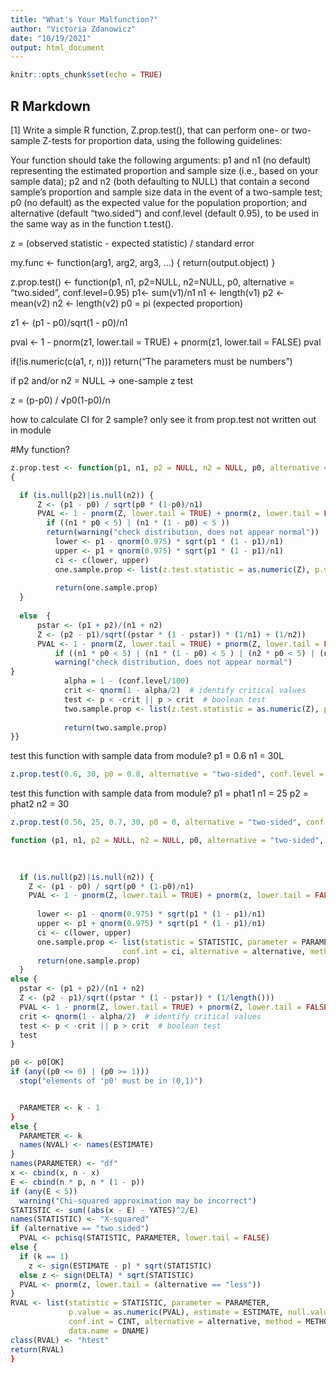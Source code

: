 ```yaml
---
title: "What's Your Malfunction?"
author: "Victoria Zdanowicz"
date: "10/19/2021"
output: html_document
---
```


```r
knitr::opts_chunk$set(echo = TRUE)
```

## R Markdown

[1] Write a simple R function, Z.prop.test(), that can perform one- or two-sample Z-tests for proportion data, using the following guidelines:

Your function should take the following arguments: p1 and n1 (no default) representing the estimated proportion and sample size (i.e., based on your sample data); p2 and n2 (both defaulting to NULL) that contain a second sample’s proportion and sample size data in the event of a two-sample test; p0 (no default) as the expected value for the population proportion; and alternative (default “two.sided”) and conf.level (default 0.95), to be used in the same way as in the function t.test().

z = (observed statistic - expected statistic) / standard error

my.func <- function(arg1, arg2, arg3, ...) {
<commands>
return(output.object)
}

z.prop.test() <- function(p1, n1, p2=NULL, n2=NULL, p0, alternative = "two.sided", conf.level=0.95)
p1<- sum(v1)/n1
n1 <- length(v1)
p2 <- mean(v2)
n2 <- length(v2)
p0 = pi (expected proportion)

z1 <- (p1 - p0)/sqrt(1 - p0)/n1

pval <- 1 - pnorm(z1, lower.tail = TRUE) + pnorm(z1, lower.tail = FALSE)
pval

if(!is.numeric(c(a1, r, n))) return("The parameters must be numbers")

if p2 and/or n2 = NULL -> one-sample z test

z = (p-p0) / √p0(1-p0)/n

how to calculate CI for 2 sample? only see it from prop.test not written out in module

#My function?

```r
z.prop.test <- function(p1, n1, p2 = NULL, n2 = NULL, p0, alternative = "two-sided", conf.level = 0.95) 
{

  if (is.null(p2)|is.null(n2)) {
      Z <- (p1 - p0) / sqrt(p0 * (1-p0)/n1)
      PVAL <- 1 - pnorm(Z, lower.tail = TRUE) + pnorm(z, lower.tail = FALSE)
        if ((n1 * p0 < 5) | (n1 * (1 - p0) < 5 ))
        return(warning("check distribution, does not appear normal"))
          lower <- p1 - qnorm(0.975) * sqrt(p1 * (1 - p1)/n1)
          upper <- p1 + qnorm(0.975) * sqrt(p1 * (1 - p1)/n1)
          ci <- c(lower, upper)
          one.sample.prop <- list(z.test.statistic = as.numeric(Z), p.value = as.numeric(PVAL), conf.level = ci)
          
          return(one.sample.prop)
  }
  
  else  {
      pstar <- (p1 + p2)/(n1 + n2)
      Z <- (p2 - p1)/sqrt((pstar * (1 - pstar)) * (1/n1) + (1/n2))
      PVAL <- 1 - pnorm(Z, lower.tail = TRUE) + pnorm(Z, lower.tail = FALSE)
          if ((n1 * p0 < 5) | (n1 * (1 - p0) < 5 ) | (n2 * p0 < 5) | (n2 * (1 - p0) < 5)){
          warning("check distribution, does not appear normal")
}
            alpha = 1 - (conf.level/100)
            crit <- qnorm(1 - alpha/2)  # identify critical values
            test <- p < -crit || p > crit  # boolean test
            two.sample.prop <- list(z.test.statistic = as.numeric(Z), p.value = as.numeric(PVAL), conf.level = conf.level, critical.value = as.numeric(crit), test = test)
            
            return(two.sample.prop)
}}
```

test this function with sample data from module?
p1 = 0.6
n1 = 30L

```r
z.prop.test(0.6, 30, p0 = 0.8, alternative = "two-sided", conf.level = 0.95)

```

test this function with sample data from module?
p1 = phat1
n1 = 25
p2 = phat2
n2 = 30

```r
z.prop.test(0.56, 25, 0.7, 30, p0 = 0, alternative = "two-sided", conf.level = 0.95)

```


```r
function (p1, n1, p2 = NULL, n2 = NULL, p0, alternative = "two-sided", conf.level = 0.95) 

  
  
  if (is.null(p2)|is.null(n2)) {
    Z <- (p1 - p0) / sqrt(p0 * (1-p0)/n1)
    PVAL <- 1 - pnorm(Z, lower.tail = TRUE) + pnorm(z, lower.tail = FALSE)
  
      lower <- p1 - qnorm(0.975) * sqrt(p1 * (1 - p1)/n1)
      upper <- p1 + qnorm(0.975) * sqrt(p1 * (1 - p1)/n1)
      ci <- c(lower, upper)
      one.sample.prop <- list(statistic = STATISTIC, parameter = PARAMETER, p.value = as.numeric(PVAL), 
                         conf.int = ci, alternative = alternative, method = METHOD)
      return(one.sample.prop)
  }
else {
  pstar <- (p1 + p2)/(n1 + n2)
  Z <- (p2 - p1)/sqrt((pstar * (1 - pstar)) * (1/length()))
  PVAL <- 1 - pnorm(Z, lower.tail = TRUE) + pnorm(Z, lower.tail = FALSE)
  crit <- qnorm(1 - alpha/2)  # identify critical values
  test <- p < -crit || p > crit  # boolean test
  test
}

p0 <- p0[OK]
if (any((p0 <= 0) | (p0 >= 1))) 
  stop("elements of 'p0' must be in (0,1)")


  PARAMETER <- k - 1
}
else {
  PARAMETER <- k
  names(NVAL) <- names(ESTIMATE)
}
names(PARAMETER) <- "df"
x <- cbind(x, n - x)
E <- cbind(n * p, n * (1 - p))
if (any(E < 5)) 
  warning("Chi-squared approximation may be incorrect")
STATISTIC <- sum((abs(x - E) - YATES)^2/E)
names(STATISTIC) <- "X-squared"
if (alternative == "two.sided") 
  PVAL <- pchisq(STATISTIC, PARAMETER, lower.tail = FALSE)
else {
  if (k == 1) 
    z <- sign(ESTIMATE - p) * sqrt(STATISTIC)
  else z <- sign(DELTA) * sqrt(STATISTIC)
  PVAL <- pnorm(z, lower.tail = (alternative == "less"))
}
RVAL <- list(statistic = STATISTIC, parameter = PARAMETER, 
             p.value = as.numeric(PVAL), estimate = ESTIMATE, null.value = NVAL, 
             conf.int = CINT, alternative = alternative, method = METHOD, 
             data.name = DNAME)
class(RVAL) <- "htest"
return(RVAL)
}
```
